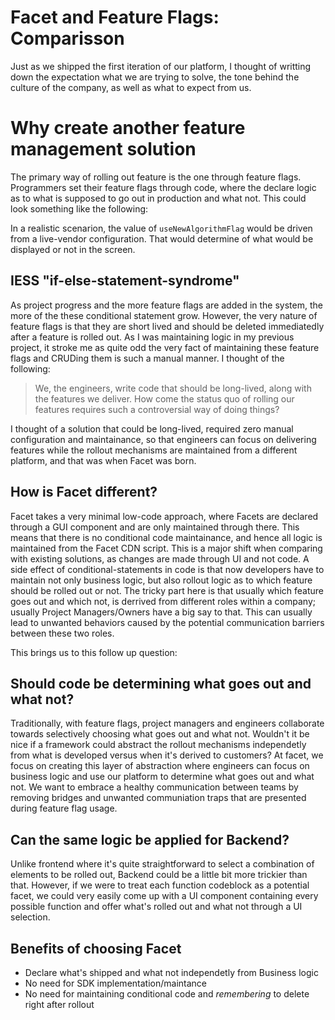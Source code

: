 
# Facet and Feature Flags: Comparisson

Just as we shipped the first iteration of our platform, I thought of writting down the expectation what
we are trying to solve, the tone behind the culture of the company, as well as what to expect from us.

# Why create another feature management solution

The primary way of rolling out feature is the one through feature flags. Programmers set their
feature flags through code, where the declare logic as to what is supposed to go out in production
and what not. This could look something like the following:

<CodeBlock />

In a realistic scenarion, the value of `useNewAlgorithmFlag` would be driven from a live-vendor configuration.
That would determine of what would be displayed or not in the screen.

## IESS "if-else-statement-syndrome"

As project progress and the more feature flags are added in the system, the more of the these conditional statement
grow. However, the very nature of feature flags is that they are short lived and should be deleted immediatedly after
a feature is rolled out. As I was maintaining logic in my previous project, it stroke me as quite odd the very
fact of maintaining these feature flags and CRUDing them is such a manual manner. I thought of the following:

> We, the engineers, write code that should be long-lived, along with the features we deliver. How come the status quo of rolling our features requires such a controversial way of doing things?

I thought of a solution that could be long-lived, required zero manual configuration and maintainance, so that engineers
can focus on delivering features while the rollout mechanisms are maintained from a different platform, and that was when Facet was born.

## How is Facet different?

Facet takes a very minimal low-code approach, where Facets are declared through a GUI component and are only maintained through there. This
means that there is no conditional code maintainance, and hence all logic is maintained from the Facet CDN script. This is
a major shift when comparing with existing solutions, as changes are made through UI and not code. A side effect of conditional-statements in code
is that now developers have to maintain not only business logic, but also rollout logic as to which feature should be rolled out or not. The tricky part
here is that usually which feature goes out and which not, is derrived from different roles within a company; usually Project Managers/Owners have a big say to that.
This can usually lead to unwanted behaviors caused by the potential communication barriers between these two roles.

This brings us to this follow up question:

## Should code be determining what goes out and what not?

Traditionally, with feature flags, project managers and engineers collaborate towards selectively choosing what goes out and what not.
Wouldn't it be nice if a framework could abstract the rollout mechanisms independetly from what is developed versus when it's derived to customers?
At facet, we focus on creating this layer of abstraction where engineers can focus on business logic and use our platform to determine what goes out and what not.
We want to embrace a healthy communication between teams by removing bridges and unwanted communiation traps that are presented during feature flag usage.

## Can the same logic be applied for Backend?

Unlike frontend where it's quite straightforward to select a combination of elements to be rolled out, Backend could be a little bit more trickier than that.
However, if we were to treat each function codeblock as a potential facet, we could very easily come up with a UI component containing every possible function and
offer what's rolled out and what not through a UI selection.

## Benefits of choosing Facet

- Declare what's shipped and what not independetly from Business logic
- No need for SDK implementation/maintance
- No need for maintaining conditional code and _remembering_ to delete right after rollout
